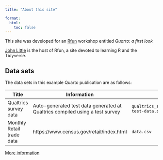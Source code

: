 ```yaml
---
title: "About this site"

format: 
  html:
    toc: false
---
```


This site was developed for an [Rfun](https://rfun.library.duke.edu) workshop entitled *Quarto: a first look*

[John Little](https://johnlittle.info) is the host of Rfun, a site devoted to learning R and the Tidyverse.

## Data sets

The data sets in this example Quarto publication are as follows:

| Title                     | Information                                                                  | Filename                                       |
|---------------------------------|---------------------|------------------|
| Qualtrics survey data     | Auto-generated test data generated at Qualtrics compiled using a test survey | `qualtrics_student_satisfaction-test-data.csv` |
| Monthly Retail trade data | https://www.census.gov/retail/index.html                                     | `data.csv`                                     |

[More information](https://github.com/libjohn/quarto_what_is_it/data/README.md)
